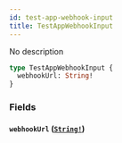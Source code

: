 ```yaml
---
id: test-app-webhook-input
title: TestAppWebhookInput
---
```


No description

```graphql
type TestAppWebhookInput {
  webhookUrl: String!
}
```

### Fields

#### `webhookUrl` ([`String!`](/graphql/scalars/string))
